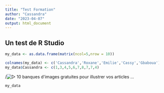 ```yaml
---
title: "Test Formation"
author: "Cassandra"
date: "2023-04-07"
output: html_document
---
```


## Un test de R Studio

```r
my_data <- as.data.frame(matrix(ncol=5,nrow = 10))
```

```r
colnames(my_data) <- c('Cassandra','Roxane','Emilie','Cassy','Gbaboua')
my_data$Cassandra <- c(1,3,4,5,6,7,8,7,7,4)
```

/![▷ 10 banques d\'images gratuites pour illustrer vos articles \...](https://www.referenseo.com/wp-content/uploads/2019/03/image-attractive.jpg){alt="▷ 10 banques d'images gratuites pour illustrer vos articles ..."}
```r
my_data
```

